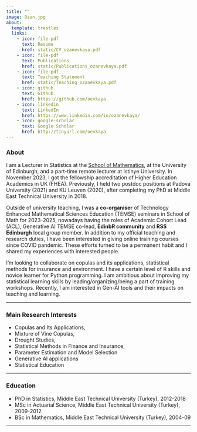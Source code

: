 ```yaml
---
title: ""
image: Ozan.jpg
about:
  template: trestles
  links:
    - icon: file-pdf
      text: Resume
      href: static/CV_ozanevkaya.pdf
    - icon: file-pdf
      text: Publications
      href: static/Publications_ozanevkaya.pdf
    - icon: file-pdf
      text: Teaching Statement
      href: static/Teaching_ozanevkaya.pdf
    - icon: github
      text: Github
      href: https://github.com/oevkaya
    - icon: linkedin
      text: LinkedIn
      href: https://www.linkedin.com/in/ozanevkaya/
    - icon: google-scholar
      text: Google Scholar
      href: http://tinyurl.com/oevkaya
---
```


### About {.test}

<p style="text-align: justify;">

I am a Lecturer in Statistics at the [School of Mathematics](https://www.maths.ed.ac.uk/school-of-mathematics/people/a-z?person=1035), at the University of Edinburgh, and a part-time remote lecturer at Istinye University. In November 2023, I got the fellowship accreditation of Higher Education Academics in UK (FHEA). Previously, I held two postdoc positions at Padova University (2021) and KU Leuven (2020), after completing my PhD at Middle East Technical University in 2018.

Outside of university teaching, I was a **co-organiser** of Technology Enhanced Mathematical Sciences Education (TEMSE) seminars in School of Math for 2023-2025, nowadays having the roles of Academic Cohort Lead (ACL), Generative AI TEMSE co-lead, **EdinbR community** and **RSS Edinburgh** local group member. In addition to my official teaching and research duties, I have been interested in giving online training courses since COVID pandemic. These efforts turned to be a permanent habit and I shared my experiences with interested people.

</p>

<p style="text-align: justify;">

I'm looking to collaborate on copulas and its applications, statistical methods for insurance and environment. I have a certain level of R skills and novice learner for Python programming. I am ambitious about improving my statistical learning skills by leading/organizing/being a part of training workshops. Recently, I am interested in Gen-AI tools and their impacts on teaching and learning.

</p>

------------------------------------------------------------------------

### Main Research Interests {.test}

<p style="text-align: justify;">

-   Copulas and Its Applications,
-   Mixture of Vine Copulas,
-   Drought Studies,
-   Statistical Methods in Finance and Insurance,
-   Parameter Estimation and Model Selection
-   Generative AI applications
-   Statistical Education

</p>

<p style="text-align: justify;">

------------------------------------------------------------------------

### Education {.test}

<p style="text-align: justify;">

-   PhD in Statistics, Middle East Technical University (Turkey), 2012-2018
-   MSc in Actuarial Science, Middle East Technical University (Turkey), 2009-2012
-   BSc in Mathematics, Middle East Technical University (Turkey), 2004-09

<p style="text-align: justify;">

------------------------------------------------------------------------

<!-- ### Resume {.test} -->

<!-- [View Resume](static/CV_ozanevkaya.pdf) -->

<!-- [View Publications](static/Publications_ozanevkaya.pdf) -->

<!-- [Teaching Statement](static/Teaching_ozanevkaya.pdf) -->
